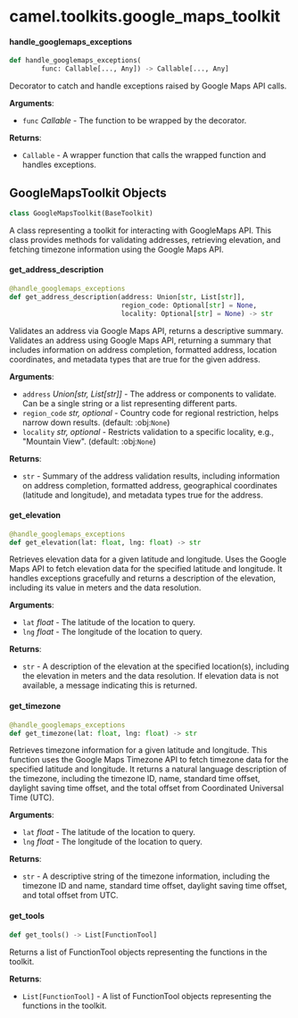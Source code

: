 <a id="camel.toolkits.google_maps_toolkit"></a>

# camel.toolkits.google\_maps\_toolkit

<a id="camel.toolkits.google_maps_toolkit.handle_googlemaps_exceptions"></a>

#### handle\_googlemaps\_exceptions

```python
def handle_googlemaps_exceptions(
        func: Callable[..., Any]) -> Callable[..., Any]
```

Decorator to catch and handle exceptions raised by Google Maps API
calls.

**Arguments**:

- `func` _Callable_ - The function to be wrapped by the decorator.
  

**Returns**:

- `Callable` - A wrapper function that calls the wrapped function and
  handles exceptions.

<a id="camel.toolkits.google_maps_toolkit.GoogleMapsToolkit"></a>

## GoogleMapsToolkit Objects

```python
class GoogleMapsToolkit(BaseToolkit)
```

A class representing a toolkit for interacting with GoogleMaps API.
This class provides methods for validating addresses, retrieving elevation,
and fetching timezone information using the Google Maps API.

<a id="camel.toolkits.google_maps_toolkit.GoogleMapsToolkit.get_address_description"></a>

#### get\_address\_description

```python
@handle_googlemaps_exceptions
def get_address_description(address: Union[str, List[str]],
                            region_code: Optional[str] = None,
                            locality: Optional[str] = None) -> str
```

Validates an address via Google Maps API, returns a descriptive
summary. Validates an address using Google Maps API, returning a
summary that includes information on address completion, formatted
address, location coordinates, and metadata types that are true for
the given address.

**Arguments**:

- `address` _Union[str, List[str]]_ - The address or components to
  validate. Can be a single string or a list representing
  different parts.
- `region_code` _str, optional_ - Country code for regional restriction,
  helps narrow down results. (default: :obj:`None`)
- `locality` _str, optional_ - Restricts validation to a specific
  locality, e.g., "Mountain View". (default: :obj:`None`)
  

**Returns**:

- `str` - Summary of the address validation results, including
  information on address completion, formatted address,
  geographical coordinates (latitude and longitude), and metadata
  types true for the address.

<a id="camel.toolkits.google_maps_toolkit.GoogleMapsToolkit.get_elevation"></a>

#### get\_elevation

```python
@handle_googlemaps_exceptions
def get_elevation(lat: float, lng: float) -> str
```

Retrieves elevation data for a given latitude and longitude.
Uses the Google Maps API to fetch elevation data for the specified
latitude and longitude. It handles exceptions gracefully and returns a
description of the elevation, including its value in meters and the
data resolution.

**Arguments**:

- `lat` _float_ - The latitude of the location to query.
- `lng` _float_ - The longitude of the location to query.
  

**Returns**:

- `str` - A description of the elevation at the specified location(s),
  including the elevation in meters and the data resolution. If
  elevation data is not available, a message indicating this is
  returned.

<a id="camel.toolkits.google_maps_toolkit.GoogleMapsToolkit.get_timezone"></a>

#### get\_timezone

```python
@handle_googlemaps_exceptions
def get_timezone(lat: float, lng: float) -> str
```

Retrieves timezone information for a given latitude and longitude.
This function uses the Google Maps Timezone API to fetch timezone
data for the specified latitude and longitude. It returns a natural
language description of the timezone, including the timezone ID, name,
standard time offset, daylight saving time offset, and the total
offset from Coordinated Universal Time (UTC).

**Arguments**:

- `lat` _float_ - The latitude of the location to query.
- `lng` _float_ - The longitude of the location to query.
  

**Returns**:

- `str` - A descriptive string of the timezone information,
  including the timezone ID and name, standard time offset,
  daylight saving time offset, and total offset from UTC.

<a id="camel.toolkits.google_maps_toolkit.GoogleMapsToolkit.get_tools"></a>

#### get\_tools

```python
def get_tools() -> List[FunctionTool]
```

Returns a list of FunctionTool objects representing the
functions in the toolkit.

**Returns**:

- `List[FunctionTool]` - A list of FunctionTool objects
  representing the functions in the toolkit.

